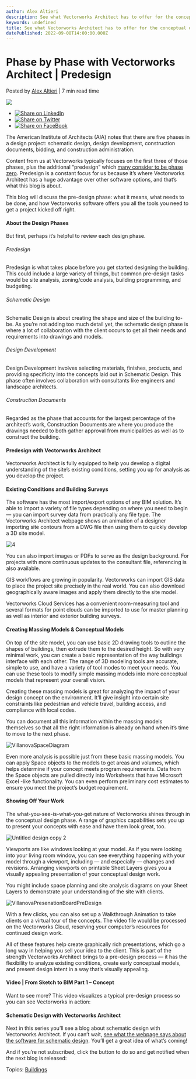```yaml
---
author: Alex Altieri
description: See what Vectorworks Architect has to offer for the conceptual design phase.
keywords: undefined
title: See what Vectorworks Architect has to offer for the conceptual design phase. 
datePublished: 2022-09-08T14:00:00.000Z
---
```

  

# Phase by Phase with Vectorworks Architect | Predesign

 Posted by [Alex Altieri](https://blog.vectorworks.net/author/alex-altieri) | 7 min read time 

![](https://blog.vectorworks.net/hubfs/Blog%20Images/2022%20PVW%20Images/09_Predesign%20BIM/VillanovaPresenationBoardPreDesign.png) 

* [![Share on LinkedIn](https://2659751.fs1.hubspotusercontent-na1.net/hubfs/2659751/michaelDemo/share-LI.png)](http://www.linkedin.com/shareArticle?mini=true&url=https%3A%2F%2Fblog.vectorworks.net%2Fwhat-vectorworks-architect-does-for-you-in-predesign)
* [![Share on Twitter](https://2659751.fs1.hubspotusercontent-na1.net/hubfs/2659751/michaelDemo/share-TW.png)](https://www.twitter.com/share?text=Phase%20by%20Phase%20with%20Vectorworks%20Architect%20|%20Predesign&url=https%3A%2F%2Fblog.vectorworks.net%2Fwhat-vectorworks-architect-does-for-you-in-predesign&via=PMGTweets)
* [![Share on FaceBook](https://2659751.fs1.hubspotusercontent-na1.net/hubfs/2659751/michaelDemo/share-FB.png)](https://www.facebook.com/sharer/sharer.php?u=https%3A%2F%2Fblog.vectorworks.net%2Fwhat-vectorworks-architect-does-for-you-in-predesign)

The American Institute of Architects (AIA) notes that there are five phases in a design project: schematic design, design development, construction documents, bidding, and construction administration.

Content from us at Vectorworks typically focuses on the first three of those phases, plus the additional “predesign” which [many consider to be phase zero](https://fontanarchitecture.com/architectural-design-phases/). Predesign is a constant focus for us because it’s where Vectorworks Architect has a huge advantage over other software options, and that’s what this blog is about.

This blog will discuss the pre-design phase: what it means, what needs to be done, and how Vectorworks software offers you all the tools you need to get a project kicked off right.

#### About the Design Phases

But first, perhaps it’s helpful to review each design phase.

###### Predesign

Predesign is what takes place before you get started designing the building. This could include a large variety of things, but common pre-design tasks would be site analysis, zoning/code analysis, building programming, and budgeting.

###### Schematic Design

Schematic Design is about creating the shape and size of the building to-be. As you’re not adding too much detail yet, the schematic design phase is where a lot of collaboration with the client occurs to get all their needs and requirements into drawings and models.

###### Design Development

Design Development involves selecting materials, finishes, products, and providing specificity into the concepts laid out in Schematic Design. This phase often involves collaboration with consultants like engineers and landscape architects.

###### Construction Documents

Regarded as the phase that accounts for the largest percentage of the architect’s work, Construction Documents are where you produce the drawings needed to both gather approval from municipalities as well as to construct the building.

#### Predesign with Vectorworks Architect

Vectorworks Architect is fully equipped to help you develop a digital understanding of the site’s existing conditions, setting you up for analysis as you develop the project.

#### Existing Conditions and Building Surveys

The software has the most import/export options of any BIM solution. It’s able to import a variety of file types depending on where you need to begin — you can import survey data from practically any file type. The Vectorworks Architect webpage shows an animation of a designer importing site contours from a DWG file then using them to quickly develop a 3D site model.

![4](https://blog.vectorworks.net/hs-fs/hubfs/Blog%20Images/2022%20PVW%20Images/09_Predesign%20BIM/4.png?width=700&name=4.png)

You can also import images or PDFs to serve as the design background. For projects with more continuous updates to the consultant file, referencing is also available.

GIS workflows are growing in popularity. Vectorworks can import GIS data to place the project site precisely in the real world. You can also download geographically aware images and apply them directly to the site model.

Vectorworks Cloud Services has a convenient room-measuring tool and several formats for point clouds can be imported to use for master planning as well as interior and exterior building surveys.

#### Creating Massing Models & Conceptual Models

On top of the site model, you can use basic 2D drawing tools to outline the shapes of buildings, then extrude them to the desired height. So with very minimal work, you can create a basic representation of the way buildings interface with each other. The range of 3D modeling tools are accurate, simple to use, and have a variety of tool modes to meet your needs. You can use these tools to modify simple massing models into more conceptual models that represent your overall vision.

Creating these massing models is great for analyzing the impact of your design concept on the environment. It’ll give insight into certain site constraints like pedestrian and vehicle travel, building access, and compliance with local codes.

You can document all this information within the massing models themselves so that all the right information is already on hand when it’s time to move to the next phase.

![VillanovaSpaceDiagram](https://blog.vectorworks.net/hs-fs/hubfs/Blog%20Images/2022%20PVW%20Images/09_Predesign%20BIM/VillanovaSpaceDiagram.png?width=700&name=VillanovaSpaceDiagram.png)

Even more analysis is possible just from these basic massing models. You can apply Space objects to the models to get areas and volumes, which helps determine if your concept meets program requirements. Data from the Space objects are pulled directly into Worksheets that have Microsoft Excel -like functionality. You can even perform preliminary cost estimates to ensure you meet the project’s budget requirement.

#### Showing Off Your Work

The what-you-see-is-what-you-get nature of Vectorworks shines through in the conceptual design phase. A range of graphics capabilities sets you up to present your concepts with ease and have them look great, too.

![Untitled design copy 2](https://blog.vectorworks.net/hs-fs/hubfs/Blog%20Images/2022%20PVW%20Images/09_Predesign%20BIM/Untitled%20design%20copy%202.png?width=1440&name=Untitled%20design%20copy%202.png)

Viewports are like windows looking at your model. As if you were looking into your living room window, you can see everything happening with your model through a viewport, including — and especially — changes and revisions. Arranging viewports on printable Sheet Layers gives you a visually appealing presentation of your conceptual design work.

 You might include space planning and site analysis diagrams on your Sheet Layers to demonstrate your understanding of the site with clients.

![VillanovaPresenationBoardPreDesign](https://blog.vectorworks.net/hs-fs/hubfs/Blog%20Images/2022%20PVW%20Images/09_Predesign%20BIM/VillanovaPresenationBoardPreDesign.png?width=700&name=VillanovaPresenationBoardPreDesign.png)

With a few clicks, you can also set up a Walkthrough Animation to take clients on a virtual tour of the concepts. The video file would be processed on the Vectorworks Cloud, reserving your computer’s resources for continued design work.

All of these features help create graphically rich presentations, which go a long way in helping you sell your idea to the client. This is part of the strength Vectorworks Architect brings to a pre-design process — it has the flexibility to analyze existing conditions, create early conceptual models, and present design intent in a way that’s visually appealing.

#### Video | From Sketch to BIM Part 1 – Concept

Want to see more? This video visualizes a typical pre-design process so you can see Vectorworks in action:

#### Schematic Design with Vectorworks Architect

 Next in this series you’ll see a blog about schematic design with Vectorworks Architect. If you can’t wait, [see what the webpage says about the software for schematic design](http://vectorworks.net/architect). You’ll get a great idea of what’s coming!

And if you’re not subscribed, click the button to do so and get notified when the next blog is released:

 Topics: [Buildings](https://blog.vectorworks.net/topic/buildings) 

  